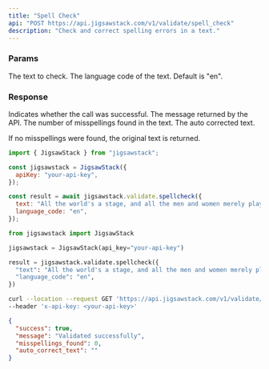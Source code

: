 ```yaml
---
title: "Spell Check"
api: "POST https://api.jigsawstack.com/v1/validate/spell_check"
description: "Check and correct spelling errors in a text."
---
```


### Params

<ParamField query="text" type="string" required>
  The text to check.
</ParamField>

<ParamField query="language_code" type="string" default="en" required>
  The language code of the text. Default is "en".
</ParamField>

<Snippet file="header.mdx" />

### Response

<ResponseField name="success" type="boolean">
  Indicates whether the call was successful.
</ResponseField>

<ResponseField name="message" type="string">
  The message returned by the API.
</ResponseField>

<ResponseField name="misspellings_found" type="number">
  The number of misspellings found in the text.
</ResponseField>

<ResponseField name="auto_correct_text" type="string">
  The auto corrected text.

If no misspellings were found, the original text is returned.

</ResponseField>

<RequestExample>

```javascript Node.js
import { JigsawStack } from "jigsawstack";

const jigsawstack = JigsawStack({
  apiKey: "your-api-key",
});

const result = await jigsawstack.validate.spellcheck({
  text: "All the world's a stage, and all the men and women merely players. They have their exits and their entrances; And one man in his time plays many parts.",
  language_code: "en",
});
```

```python Python
from jigsawstack import JigsawStack

jigsawstack = JigsawStack(api_key="your-api-key")

result = jigsawstack.validate.spellcheck({
  "text": "All the world's a stage, and all the men and women merely players. They have their exits and their entrances; And one man in his time plays many parts.",
  "language_code": "en",
})
```

```bash cURL
curl --location --request GET 'https://api.jigsawstack.com/v1/validate/spell_check' \
--header 'x-api-key: <your-api-key>'
```

</RequestExample>

<ResponseExample>

```json Response
{
  "success": true,
  "message": "Validated successfully",
  "misspellings_found": 0,
  "auto_correct_text": ""
}
```

</ResponseExample>
